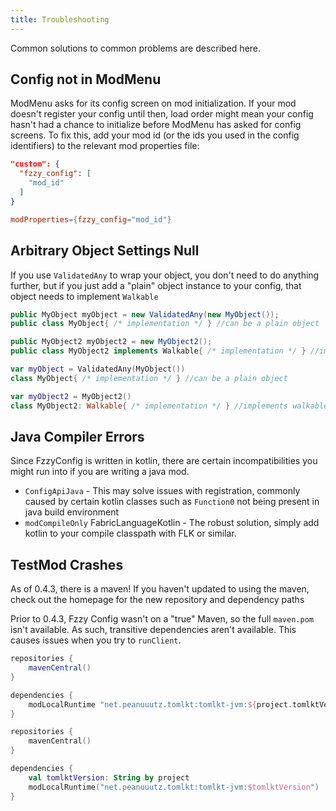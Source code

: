 ```yaml
---
title: Troubleshooting
---
```


Common solutions to common problems are described here.

## Config not in ModMenu
ModMenu asks for its config screen on mod initialization. If your mod doesn't register your config until then, load order might mean your config hasn't had a chance to initialize before ModMenu has asked for config screens. To fix this, add your mod id (or the ids you used in the config identifiers) to the relevant mod properties file:

<CodeTabs>

```json !!tabs fabric.mod.json
"custom": {
  "fzzy_config": [
    "mod_id"
  ]
}
```

```toml !!tabs (neoforged.)mods.toml
modProperties={fzzy_config="mod_id"}
```

</CodeTabs>

## Arbitrary Object Settings Null
If you use `ValidatedAny` to wrap your object, you don't need to do anything further, but if you just add a "plain" object instance to your config, that object needs to implement `Walkable`

<CodeTabs>

```java !!tabs Java
public MyObject myObject = new ValidatedAny(new MyObject());
public class MyObject{ /* implementation */ } //can be a plain object

public MyObject2 myObject2 = new MyObject2();
public class MyObject2 implements Walkable{ /* implementation */ } //implements walkable
```

```kotlin !!tabs Kotlin
var myObject = ValidatedAny(MyObject())
class MyObject{ /* implementation */ } //can be a plain object

var myObject2 = MyObject2()
class MyObject2: Walkable{ /* implementation */ } //implements walkable
```

</CodeTabs>

## Java Compiler Errors
Since FzzyConfig is written in kotlin, there are certain incompatibilities you might run into if you are writing a java mod. 
* `ConfigApiJava` - This may solve issues with registration, commonly caused by certain kotlin classes such as `Function0` not being present in java build environment
* `modCompileOnly` FabricLanguageKotlin - The robust solution, simply add kotlin to your compile classpath with FLK or similar.

## TestMod Crashes

<Callout variant="info">
As of 0.4.3, there is a maven! If you haven't updated to using the maven, check out the homepage for the new repository and dependency paths
</Callout>

Prior to 0.4.3, Fzzy Config wasn't on a "true" Maven, so the full `maven.pom` isn't available. As such, transitive dependencies aren't available. This causes issues when you try to `runClient`.

<CodeTabs>

```groovy !!tabs build.gradle
repositories {
    mavenCentral()
}

dependencies {
    modLocalRuntime "net.peanuuutz.tomlkt:tomlkt-jvm:${project.tomlktVersion}"
}
```

```kotlin !!tabs build.gradle.kts
repositories {
    mavenCentral()
}

dependencies {
    val tomlktVersion: String by project
    modLocalRuntime("net.peanuuutz.tomlkt:tomlkt-jvm:$tomlktVersion")
}
```

</CodeTabs>